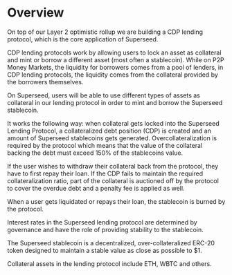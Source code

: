 # Overview

On top of our Layer 2 optimistic rollup we are building a CDP lending protocol, which is the core application of Superseed.

CDP lending protocols work by allowing users to lock an asset as collateral and mint or borrow a different asset (most often a stablecoin). While on P2P Money Markets, the liquidity for borrowers comes from a pool of lenders, in CDP lending protocols, the liquidity comes from the collateral provided by the borrowers themselves.

On Superseed, users will be able to use different types of assets as collateral in our lending protocol in order to mint and borrow the Superseed stablecoin.

It works the following way: when collateral gets locked into the Superseed Lending Protocol, a collateralized debt position (CDP) is created and an amount of Superseed stablecoins gets generated. Overcollateralization is required by the protocol which means that the value of the collateral backing the debt must exceed 150% of the stablecoins value.

If the user wishes to withdraw their collateral back from the protocol, they have to first repay their loan. If the CDP fails to maintain the required collateralization ratio, part of the collateral is auctioned off by the protocol to cover the overdue debt and a penalty fee is applied as well.

When a user gets liquidated or repays their loan, the stablecoin is burned by the protocol.

Interest rates in the Superseed lending protocol are determined by governance and have the role of providing stability to the stablecoin.

The Superseed stablecoin is a decentralized, over-collateralized ERC-20 token designed to maintain a stable value as close as possible to $1.

Collateral assets in the lending protocol include ETH, WBTC and others.
